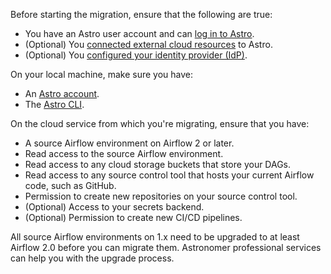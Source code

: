 Before starting the migration, ensure that the following are true:

- You have an Astro user account and can [log in to Astro](log-in-to-astro.md).
- (Optional) You [connected external cloud resources](https://docs.astronomer.io/astro/category/connect-to-external-resources) to Astro.
- (Optional) You [configured your identity provider (IdP)](configure-idp.md).

On your local machine, make sure you have:

- An [Astro account](log-in-to-astro.md).
- The [Astro CLI](cli/install-cli.md).

On the cloud service from which you're migrating, ensure that you have:

- A source Airflow environment on Airflow 2 or later.
- Read access to the source Airflow environment.
- Read access to any cloud storage buckets that store your DAGs.
- Read access to any source control tool that hosts your current Airflow code, such as GitHub.
- Permission to create new repositories on your source control tool.
- (Optional) Access to your secrets backend.
- (Optional) Permission to create new CI/CD pipelines. 

All source Airflow environments on 1.x need to be upgraded to at least Airflow 2.0 before you can migrate them. Astronomer professional services can help you with the upgrade process.
